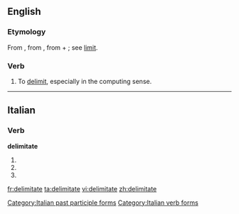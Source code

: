 ==English==

===Etymology===
From {{etyl|fr}} {{term|délimiter|lang=fr}}, from {{etyl|LL.}} {{term|delimitare||to mark out the limits}}, from {{term|de-}} + {{term|limitare||to limit, bound}}; see [[limit]].

===Verb===
{{en-verb|delimitates|delimitating|delimitated}}

# To [[delimit]], especially in the computing sense.

----

==Italian==

===Verb===
'''delimitate'''

# {{conjugation of|delimitare||2|p|pres|ind|lang=it}}
# {{conjugation of|delimitare||2|p|imp|lang=it}}
# {{form of|[[feminine|Feminine]] plural|delimitato}}

[[Category:Italian past participle forms]]
[[Category:Italian verb forms]]

[[fr:delimitate]]
[[ta:delimitate]]
[[vi:delimitate]]
[[zh:delimitate]]